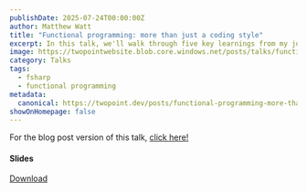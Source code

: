 ```yaml
---
publishDate: 2025-07-24T00:00:00Z
author: Matthew Watt
title: "Functional programming: more than just a coding style"
excerpt: In this talk, we'll walk through five key learnings from my journey learning functional programming -- five fundamental approaches to building software that I believe make a strong case for the value in learning, applying, and teaching functional programming.
image: https://twopointwebsite.blob.core.windows.net/posts/talks/functional-programming-more-than-just-a-coding-style/thumbnail.jpg
category: Talks
tags:
  - fsharp
  - functional programming
metadata:
  canonical: https://twopoint.dev/posts/functional-programming-more-than-just-a-coding-style
showOnHomepage: false
---
```




For the blog post version of this talk, <a href={blogUri}>click here!</a>

#### Slides

<Pdf file="https://twopointwebsite.blob.core.windows.net/posts/talks/functional-programming-more-than-just-a-coding-style/slides.pdf" />

<div class="flex flex-row justify-center mt-4">
  <a 
    class="btn"
    href="https://twopointwebsite.blob.core.windows.net/posts/talks/functional-programming-more-than-just-a-coding-style/slides.pdf" 
    download
  >Download</a>
</div>
